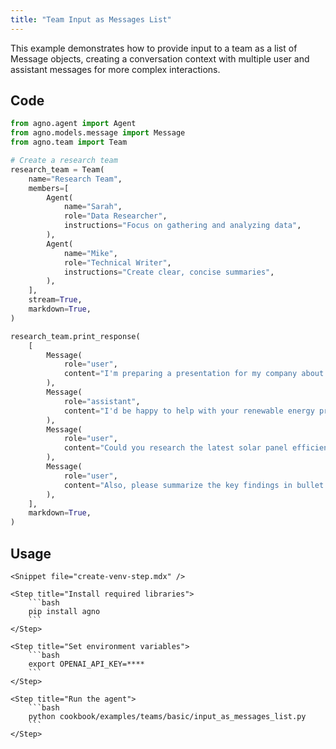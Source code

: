 ```yaml
---
title: "Team Input as Messages List"
---
```


This example demonstrates how to provide input to a team as a list of Message objects, creating a conversation context with multiple user and assistant messages for more complex interactions.

## Code

```python cookbook/examples/teams/basic/input_as_messages_list.py
from agno.agent import Agent
from agno.models.message import Message
from agno.team import Team

# Create a research team
research_team = Team(
    name="Research Team",
    members=[
        Agent(
            name="Sarah",
            role="Data Researcher",
            instructions="Focus on gathering and analyzing data",
        ),
        Agent(
            name="Mike",
            role="Technical Writer",
            instructions="Create clear, concise summaries",
        ),
    ],
    stream=True,
    markdown=True,
)

research_team.print_response(
    [
        Message(
            role="user",
            content="I'm preparing a presentation for my company about renewable energy adoption.",
        ),
        Message(
            role="assistant",
            content="I'd be happy to help with your renewable energy presentation. What specific aspects would you like me to focus on?",
        ),
        Message(
            role="user",
            content="Could you research the latest solar panel efficiency improvements in 2024?",
        ),
        Message(
            role="user",
            content="Also, please summarize the key findings in bullet points for my slides.",
        ),
    ],
    markdown=True,
)
```

## Usage

<Steps>

    <Snippet file="create-venv-step.mdx" />

    <Step title="Install required libraries">
        ```bash
        pip install agno
        ```
    </Step>

    <Step title="Set environment variables">
        ```bash
        export OPENAI_API_KEY=****
        ```
    </Step>

    <Step title="Run the agent">
        ```bash
        python cookbook/examples/teams/basic/input_as_messages_list.py
        ```
    </Step>

</Steps>